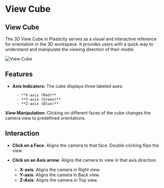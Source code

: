 # View Cube

## View Cube

The 3D View Cube in Plasticity serves as a visual and interactive reference for orientation in the 3D workspace. It provides users with a quick way to understand and manipulate the viewing direction of their model.

![View Cube](/img/view-cube.png)

## Features

- **Axis Indicators:** The cube displays three labeled axes:

        - **X-axis (Red)**
        - **Y-axis (Green)**
        - **Z-axis (Blue)**

**View Manipulation:** Clicking on different faces of the cube changes the camera view to predefined orientations.

## Interaction

- **Click on a Face**: Aligns the camera to that face. Double-clicking flips the view.

- **Click on an Axis arrow**: Aligns the camera to view in that axis direction.
    - **X-axis**: Aligns the camera in Right view.
    - **Y-axis**: Aligns the camera in Back view.
    - **Z-Axis**: Aligns the camera in Top view.